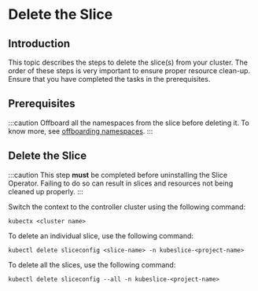 # Delete the Slice

## Introduction

This topic describes the steps to delete the slice(s) from your cluster. The order of
these steps is very important to ensure proper resource clean-up. Ensure that you have 
completed the tasks in the prerequisites.

## Prerequisites

:::caution
Offboard all the namespaces from the slice before deleting it. To know
more, see [offboarding namespaces](/versioned_docs/version-0.4.0/getting-started-with-cloud-clusters/uninstalling-kubeslice/offboarding-namespaces.mdx).
:::

## Delete the Slice 

:::caution
This step **must** be completed before uninstalling the Slice Operator. Failing to do so 
can result in slices and resources not being cleaned up properly.
:::

Switch the context to the controller cluster using the following command:

```
kubectx <cluster name>
```

To delete an individual slice, use the following command:

```
kubectl delete sliceconfig <slice-name> -n kubeslice-<project-name>
```

To delete all the slices, use the following command:

``` 
kubectl delete sliceconfig --all -n kubeslice-<project-name>
```